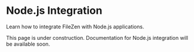# Node.js Integration

Learn how to integrate FileZen with Node.js applications.

This page is under construction. Documentation for Node.js integration will be available soon. 
